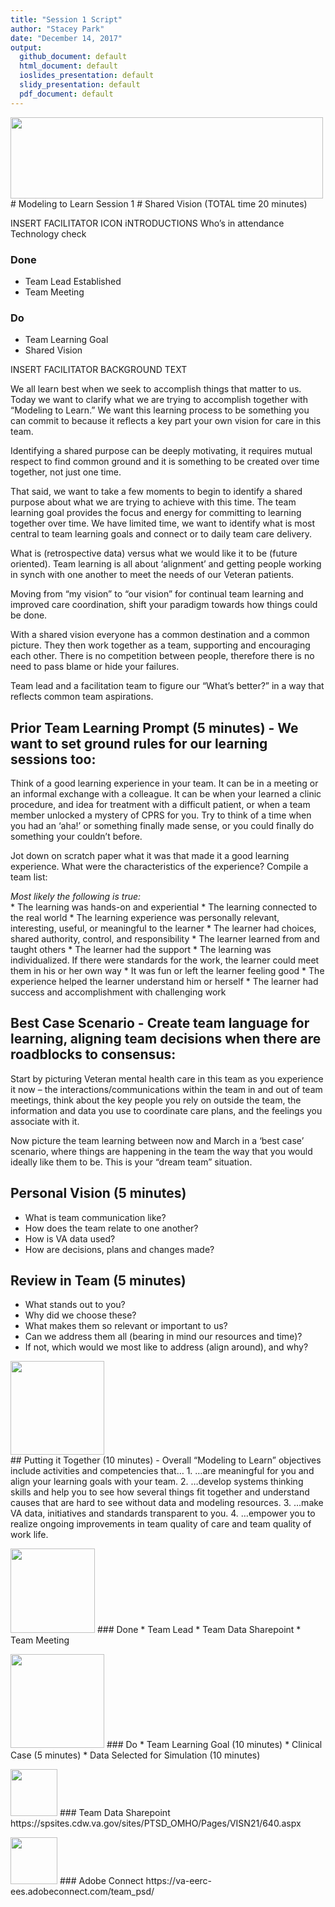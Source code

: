 ```yaml
---
title: "Session 1 Script"
author: "Stacey Park"
date: "December 14, 2017"
output: 
  github_document: default
  html_document: default
  ioslides_presentation: default
  slidy_presentation: default
  pdf_document: default
---
```


<!--MTL Logo -->
<img src = "https://rawgit.com/lzim/teampsd/teampsd_style/ModelingToLearn_logo1.png"
     height = "130" width = "500">  
# Modeling to Learn Session 1
# Shared Vision (TOTAL time 20 minutes)

INSERT FACILITATOR ICON
iNTRODUCTIONS
 Who's in attendance
 Technology check
 
### Done 
* Team Lead Established
* Team Meeting 

### Do
* Team Learning Goal
* Shared Vision

INSERT FACILITATOR BACKGROUND TEXT

We all learn best when we seek to accomplish things that matter to us. Today we want to clarify what we are trying to accomplish together with “Modeling to Learn.” We want this learning process to be something you can commit to because it reflects a key part your own vision for care in this team.  

Identifying a shared purpose can be deeply motivating, it requires mutual respect to find common ground and it is something to be created over time together, not just one time.  

That said, we want to take a few moments to begin to identify a shared purpose about what we are trying to achieve with this time. The team learning goal provides the focus and energy for committing to learning together over time. We have limited time, we want to identify what is most central to team learning goals and connect or to daily team care delivery.  

What is (retrospective data) versus what we would like it to be (future oriented). Team learning is all about ‘alignment’ and getting people working in synch with one another to meet the needs of our Veteran patients.  

Moving from “my vision” to “our vision” for continual team learning and improved care coordination, shift your paradigm towards how things could be done.  

With a shared vision everyone has a common destination and a common picture. They then work together as a team, supporting and encouraging each other. There is no competition between people, therefore there is no need to pass blame or hide your failures.  

Team lead and a facilitation team to figure our “What’s better?” in a way that reflects common team aspirations.  

## Prior Team Learning Prompt (5 minutes) - We want to set ground rules for our learning sessions too:  

Think of a good learning experience in your team. It can be in a meeting or an informal exchange with a colleague. It can be when your learned a clinic procedure, and idea for treatment with a difficult patient, or when a team member unlocked a mystery of CPRS for you. Try to think of a time when you had an ‘aha!’ or something finally made sense, or you could finally do something your couldn’t before.  

Jot down on scratch paper what it was that made it a good learning experience. What were the characteristics of the experience? Compile a team list:  

*Most likely the following is true:*   
* The learning was hands-on and experiential
* The learning connected to the real world
* The learning experience was personally relevant, interesting, useful, or meaningful to the learner
* The learner had choices, shared authority, control, and responsibility
* The learner learned from and taught others
* The learner had the support
* The learning was individualized. If there were standards for the work, the learner could meet them in his or her own way
* It was fun or left the learner feeling good
* The experience helped the learner understand him or herself
* The learner had success and accomplishment with challenging work

## Best Case Scenario - Create team language for learning, aligning team decisions when there are roadblocks to consensus:
Start by picturing Veteran mental health care in this team as you experience it now – the interactions/communications within the team in and out of team meetings, think about the key people you rely on outside the team, the information and data you use to coordinate care plans, and the feelings you associate with it.  

Now picture the team learning between now and March in a ‘best case’ scenario, where things are happening in the team the way that you would ideally like them to be. This is your “dream team” situation.  

## Personal Vision (5 minutes)  
* What is team communication like?
* How does the team relate to one another?
* How is VA data used?
* How are decisions, plans and changes made?

## Review in Team (5 minutes)  
* What stands out to you?
* Why did we choose these?
* What makes them so relevant or important to us?
* Can we address them all (bearing in mind our resources and time)?
* If not, which would we most like to address (align around), and why?

<!-- Learning Objectives Icon -->
<img src = "https://raw.githubusercontent.com/lzim/teampsd/hexagon_icons/np_star_778913_003F72.png"
     height = "150" width = "150">   
## Putting it Together (10 minutes) - Overall "Modeling to Learn" objectives include activities and competencies that…
1.	…are meaningful for you and align your learning goals with your team.
2.	…develop systems thinking skills and help you to see how several things fit together and understand causes that are hard to see without data and modeling resources.
3.	…make VA data, initiatives and standards transparent to you. 
4.	…empower you to realize ongoing improvements in team quality of care and team quality of work life.

<!-- Done List Icon -->
<img src = "https://raw.githubusercontent.com/lzim/teampsd/hexagon_icons/np_hexagon-check-mark_309690_003F72.png"
     height = "135" width = "135">
### Done 
* Team Lead
* Team Data Sharepoint
* Team Meeting 

<!-- Do List Icon -->     
<img src = "https://raw.githubusercontent.com/lzim/teampsd/hexagon_icons/np_synchronize_778914_003F72.png"
     height = "150" width = "150">
### Do
* Team Learning Goal (10 minutes) 
* Clinical Case (5 minutes) 
* Data Selected for Simulation (10 minutes)

<!--SharePoint icon-->
<img src = "https://raw.githubusercontent.com/lzim/teampsd/hexagon_icons/np_bar-chart-decline_869492_598527.png"
     height = "75" width = "75" style = "border: 0;">
### Team Data Sharepoint
https://spsites.cdw.va.gov/sites/PTSD_OMHO/Pages/VISN21/640.aspx


<!--Adobe Connect icon-->
<img src = "https://raw.githubusercontent.com/lzim/teampsd/hexagon_icons/np_feedback_546911_598527.png"
     height = "75" width = "75" style = "border: 0;">
### Adobe Connect
https://va-eerc-ees.adobeconnect.com/team_psd/
